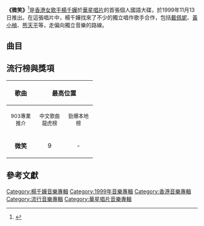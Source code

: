 {{Infobox Album | <!-- See Wikipedia:WikiProject_Albums -->
| Name        = 微笑
| Type        = [[專輯|專輯]]
| Artist      = [[楊千嬅|楊千嬅]]
| Cover       = 楊千嬅 微笑.jpg
| Released    = 1999年11月13日 ([[香港|香港]])
| Recorded    = 1999
| Genre       = [[國語流行音樂|國語流行音樂]]
| Length      = 
| Label       = {{hlist|[[華星唱片|華星唱片]]|[[立得唱片|立得唱片]]|[[上華唱片|上華唱片]]}}
| Producer    = 
| 
| 
| Last album  = [[夏天的故事|夏天的故事]]<br />(1999)
| This album  = '''微笑'''<br />(1999)
| Next album  = [[冬天的故事_(楊千嬅專輯)|冬天的故事]]<br />(1999)
}}
'''《微笑》'''<ref>{{cite web|title=微笑|url=https://www.yesasia.com/global/%E5%BE%AE%E7%AC%91/1059716591-0-0-0-zh_TW/info.html|website=yesasia|accessdate=1999-11-13|archive-date=2019-06-06|archive-url=https://web.archive.org/web/20190606003516/https://www.yesasia.com/global/%E5%BE%AE%E7%AC%91/1059716591-0-0-0-zh_TW/info.html|dead-url=no}}</ref>是[[香港|香港]][[女歌手|女歌手]][[楊千嬅|楊千嬅]]於[[華星唱片|華星唱片]]的首張個人國語大碟，於1999年11月13日推出。在這張唱片中，楊千嬅找來了不少的獨立唱作歌手合作，包括[[戴佩妮|戴佩妮]]、[[黃小楨|黃小楨]]、[[熊天平|熊天平]]等，走偏向獨立音樂的路線。

==曲目==
{{Tracklist
| collapsed = 
| headline = 
| font_size = 
| total_length = 

| all_writing = 
| all_music = 
| all_lyrics = 
| all_arranger = 
| all_producer = 
| all_note = 

| extra_column =

| title1 = 微笑
| note1 = 
| longnote1 = '''第一主打'''
| music1 = [[林隆璇|林隆璇]]
| lyrics1 = [[許常德|許常德]]
| arranger1 = [[吳慶隆|吳慶隆]]
| producer1 = [[凌偉文|凌偉文]]
| extra1 = 
| length1 = 4:06

| title2 = 失戀日記
| note2 = 
| longnote2 = '''第二主打'''
| music2 = [[深白色|深白色]] (Arys Chien)
| lyrics2 = 深白色 (Arys Chien)
| arranger2 = [[王繼康|王繼康]]
| producer2 = [[許經綸|許經綸]]
| extra2 = 
| length2 = 4:38

| title3 = 寂寞的人不只是我
| note3 = 
| longnote3 = '''第三主打'''
| music3 = [[薛忠銘|薛忠銘]]
| lyrics3 = [[姚謙|姚謙]]<br>許常德
| arranger3 = [[梁伯君|梁伯君]]
| producer3 = 薛忠銘
| extra3 = 
| length3 = 4:29

| title4 = Going Going Going
| note4 = 
| longnote4 = 
| music4 = [[葉樹茵|葉樹茵]]
| lyrics4 = [[王若絲|王若絲]]
| arranger4 = [[袁述中|袁述中]]、[[黃韻玲|黃韻玲]]
| producer4 = 黃韻玲
| extra4 = 
| length4 = 3:35

| title5 = 不回昨天
| note5 = 
| longnote5 = 
| music5 = 深白色 (Arys Chien)
| lyrics5 = 深白色 (Arys Chien)
| arranger5 = [[Aubrey_Suwito|Aubrey Suwito]]
| producer5 = 薛忠銘
| extra5 = 
| length5 = 4:17

| title6 = 你是唯一，我是之一
| note6 = 
| longnote6 = 
| music6 = [[陳小霞|陳小霞]]
| lyrics6 = [[李素珍|李素珍]]
| arranger6 = [[Terence_Teo|Terence Teo]]
| producer6 = 凌偉文
| extra6 = 
| length6 = 4:21

| title7 = 你穿你的鞋，我穿我的鞋
| note7 = 
| longnote7 = 
| music7 = [[黃小楨|黃小楨]]
| lyrics7 = 毛毛
| arranger7 = 黃韻玲
| producer7 = 黃韻玲
| extra7 = 
| length7 = 3:44

| title8 = 我要搬到天母
| note8 = 
| longnote8 = 
| music8 = [[熊天平|熊天平]]
| lyrics8 = 許常德
| arranger8 = [[江建民|江建民]]
| producer8 = [[林明陽|林明陽]]<br>[[袁惟仁|袁惟仁]]
| extra8 = 
| length8 = 4:06

| title9 = Lonely Night
| note9 = 
| longnote9 = 
| music9 = [[戴佩妮|戴佩妮]]
| lyrics9 = [[鄔裕康|鄔裕康]]
| arranger9 = 江建民
| producer9 = 袁惟仁
| extra9 = 
| length9 = 4:05

| title10 = 寂寞的存摺
| note10 = 
| longnote10 = 
| music10 = [[藍曉薇|藍曉薇]]
| lyrics10 = 許常德
| arranger10 = [[Ramli_M.S|Ramli M.S]]
| producer10 = 薛忠銘
| extra10 = 
| length10 = 4:41
}}

== 流行榜與獎項 ==

{| class="wikitable"
|- bgcolor="#CCCCCC"
!align="center" rowspan="2" | 歌曲
!align="center" colspan="4" | 最高位置
!align="center" rowspan="2" | 獎項
|- bgcolor="#FFFFFF"
! width="60"|<small>903專業推介</small>
! width="60"|<small>中文歌曲龍虎榜</small>
! width="60"|<small>勁爆本地榜</small>
! width="60"|<small>勁歌金榜</small>
|- 
| align="center"|'''微笑''' || align="center"|9 || align="center"|- || align="center"|- || align="center"|- || align="center"|<small></small>
|}

== 參考文獻 ==
{{Reflist|2}}


{{楊千嬅}}
{{楊千嬅歌曲}}
{{志明春嬌系列}}

[[Category:楊千嬅音樂專輯|Category:楊千嬅音樂專輯]]
[[Category:1999年音樂專輯|Category:1999年音樂專輯]]
[[Category:香港音樂專輯|Category:香港音樂專輯]]
[[Category:流行音樂專輯|Category:流行音樂專輯]]
[[Category:華星唱片音樂專輯|Category:華星唱片音樂專輯]]